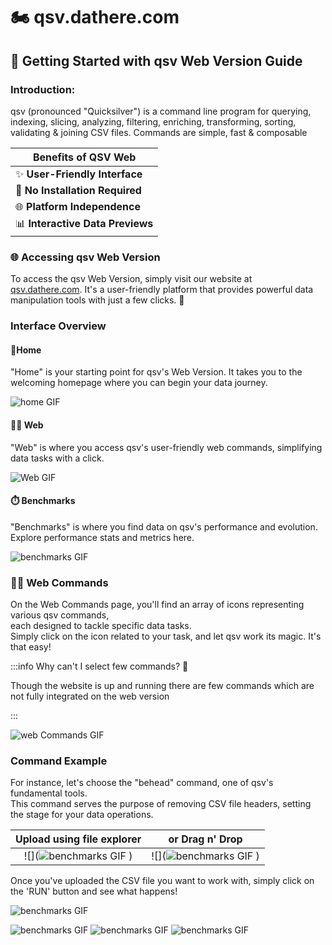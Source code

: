 

# 🏍️ qsv.dathere.com 
## 🏁 Getting Started with qsv Web Version Guide

### Introduction:

qsv (pronounced "Quicksilver") is a command line program
for querying, indexing, slicing, analyzing, filtering, enriching,
transforming, sorting, validating & joining CSV files.
Commands are simple, fast & composable

| **Benefits of QSV Web**    |
|---------------------------|
| ✨ **User-Friendly Interface**  |
| 🚀 **No Installation Required**  |
| 🌐 **Platform Independence**  |
| 📊 **Interactive Data Previews**  |

### 🌐 Accessing qsv Web Version 
To access the qsv Web Version, simply visit our website at [qsv.dathere.com](qsv.dathere.com). It's a user-friendly platform that provides powerful data manipulation tools with just a few clicks. 🚀

### Interface Overview

#### 🏡Home 

"Home" is your starting point for qsv's Web Version. It takes you to the welcoming homepage where you can begin your data journey.

![home GIF](/img/docs/qsv.dathere.com/home.gif)

#### 👩‍💻 Web 

"Web" is where you access qsv's user-friendly web commands, simplifying data tasks with a click.

![Web GIF](/img/docs/qsv.dathere.com/Web.gif)

#### ⏱️ Benchmarks 
"Benchmarks" is where you find data on qsv's performance and evolution. Explore performance stats and metrics here.

![benchmarks GIF](/img/docs/qsv.dathere.com/Benchmarks.gif)

### 👩‍💻 Web Commands  

On the Web Commands page, you'll find an array of icons representing various qsv commands,  
each designed to tackle specific data tasks.  
Simply click on the icon related to your task, and let qsv work its magic. It's that easy!

:::info Why can't I select few commands? 🚫

Though the website is up and running there are few commands which are not fully integrated on the web version 

:::

  
  

![web Commands GIF](/img/docs/qsv.dathere.com/webcommands.gif)



### Command Example

For instance, let's choose the "behead" command, one of qsv's fundamental tools.  
This command serves the purpose of removing CSV file headers, setting the stage for your data operations.

Upload using file explorer             |  or Drag n' Drop
:-------------------------:|:-------------------------:
![](![benchmarks GIF](/img/docs/qsv.dathere.com/upload2.png) )  |  ![](![benchmarks GIF](/img/docs/qsv.dathere.com/upload.png) )

  
  Once you've uploaded the CSV file you want to work with, simply click on the 'RUN' button and see what happens!

  ![benchmarks GIF](/img/docs/qsv.dathere.com/run.gif) 

  ![benchmarks GIF](/img/docs/qsv.dathere.com/Command_Preview.png) 
  ![benchmarks GIF](/img/docs/qsv.dathere.com/Data_table_preview.png) 
  ![benchmarks GIF](/img/docs/qsv.dathere.com/Raw_Output_Preview.png) 